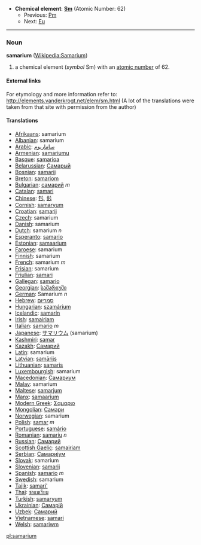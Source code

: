 *'''Chemical element''': '''[[Sm]]''' (Atomic Number: 62)
**Previous: [[Promethium|Pm]]
**Next: [[Europium|Eu]]
----
=== Noun ===
'''samarium''' ([[en:Samarium|Wikipedia:Samarium]])

# a chemical element (''symbol'' Sm) with an [[atomic number]] of 62.

====External links====
For etymology and more information refer to:
http://elements.vanderkrogt.net/elem/sm.html
(A lot of the translations were taken from that site with permission from the author)

==== Translations ====
*[[Afrikaans]]: samarium
*[[Albanian]]: samarium
*[[Arabic]]: [[ساماريوم]]
*[[Armenian]]: [[samariumu]]
*[[Basque]]: [[samarioa]]
*[[Belarussian]]: [[Самарый]]
*[[Bosnian]]: [[samarij]]
*[[Breton]]: [[samariom]]
*[[Bulgarian]]: [[самарий]] ''m''
*[[Catalan]]: [[samari]]
*[[Chinese]]: [[钐]], [[釤]]
*[[Cornish]]: [[samaryum]]
*[[Croatian]]: [[samarij]]
*[[Czech]]: samarium
*[[Danish]]: samarium
*[[Dutch]]: samarium ''n''
*[[Esperanto]]: [[samario]]
*[[Estonian]]: [[samaarium]]
*[[Faroese]]: samarium
*[[Finnish]]: samarium
*[[French]]: samarium ''m''
*[[Frisian]]: samarium
*[[Friulian]]: [[samari]]
*[[Gallegan]]: [[samario]]
*[[Georgian]]: [[სამარიუმი]]
*[[German]]: Samarium ''n''
*[[Hebrew]]: [[סמריום]]
*[[Hungarian]]: [[szamárium]]
*[[Icelandic]]: [[samarín]]
*[[Irish]]: [[samairiam]]
*[[Italian]]: [[samario]] ''m''
*[[Japanese]]: [[サマリウム]] (samarium)
*[[Kashmiri]]: [[samar]]
*[[Kazakh]]: [[Самарий]]
*[[Latin]]: samarium
*[[Latvian]]: [[samārijs]]
*[[Lithuanian]]: [[samaris]]
*[[Luxembourgish]]: samarium
*[[Macedonian]]: [[Самариум]]
*[[Malay]]: samarium
*[[Maltese]]: [[samarjum]]
*[[Manx]]: [[samaarium]]
*[[Modern Greek]]: [[Σαμαριο]] '' ''
*[[Mongolian]]: [[Самари]]
*[[Norwegian]]: samarium
*[[Polish]]:  [[samar]] ''m''
*[[Portuguese]]: [[samário]]
*[[Romanian]]: [[samariu]] ''n''
*[[Russian]]: [[Самарий]] '' ''
*[[Scottish Gaelic]]: [[samairiam]]
*[[Serbian]]: [[Самариjум]]
*[[Slovak]]: samarium
*[[Slovenian]]: [[samarij]]
*[[Spanish]]: [[samario]] ''m''
*[[Swedish]]: samarium
*[[Tajik]]: [[samari']]
*[[Thai]]: [[ซาแมเรียม]]
*[[Turkish]]: [[samaryum]]
*[[Ukrainian]]: [[Самарiй]]
*[[Uzbek]]: [[Самарий]]
*[[Vietnamese]]: [[samari]]
*[[Welsh]]: [[samariwm]]

[[pl:samarium]]